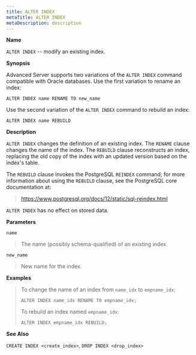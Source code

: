 ```yaml
---
title: ALTER INDEX
metaTitle: ALTER INDEX
metaDescription: description
---
```


**Name**

`ALTER INDEX` -- modify an existing index.

**Synopsis**

Advanced Server supports two variations of the `ALTER INDEX` command
compatible with Oracle databases. Use the first variation to rename an
index:

``` text
ALTER INDEX name RENAME TO new_name
```

Use the second variation of the `ALTER INDEX` command to rebuild an
index:

``` text
ALTER INDEX name REBUILD
```

**Description**

`ALTER INDEX` changes the definition of an existing index. The `RENAME`
clause changes the name of the index. The `REBUILD` clause reconstructs
an index, replacing the old copy of the index with an updated version
based on the index's table.

The `REBUILD` clause invokes the PostgreSQL `REINDEX` command; for more
information about using the `REBUILD` clause, see the PostgreSQL core
documentation at:

> <https://www.postgresql.org/docs/12/static/sql-reindex.html>

`ALTER INDEX` has no effect on stored data.

**Parameters**

`name`

> The name (possibly schema-qualified) of an existing index.

`new_name`

> New name for the index.

**Examples**

> To change the name of an index from `name_idx` to `empname_idx`:
> 
> ``` text
> ALTER INDEX name_idx RENAME TO empname_idx;
> ```
> 
> To rebuild an index named `empname_idx`:
> 
> ``` text
> ALTER INDEX empname_idx REBUILD;
> ```

**See Also**

`CREATE INDEX <create_index>`, `DROP INDEX <drop_index>`
